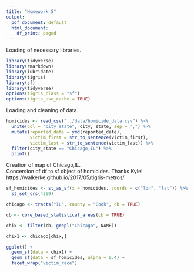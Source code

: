 ```yaml
---
title: "Homework 5"
output:
  pdf_document: default
  html_document:
    df_print: paged
---
```

Loading of necessary libraries.
```r
library(tidyverse)
library(rmarkdown)
library(lubridate)
library(tigris)
library(sf)
library(tidyverse)
options(tigris_class = "sf")
options(tigris_use_cache = TRUE)
```
Loading and cleaning of data. 
```r
homicides <- read_csv("../data/homicide_data.csv") %>% 
  unite(col = "city_state", city, state, sep = ",") %>% 
  mutate(reported_date = ymd(reported_date),
         victim_first = str_to_sentence(victim_first),
         victim_last = str_to_sentence(victim_last)) %>% 
  filter(city_state == "Chicago,IL") %>% 
  print()
```
Creation of map of Chicago,IL.  
Concersion of df to sf object of homicides.
Thanks Kyle! https://walkerke.github.io/2017/05/tigris-metros/  
```r
sf_homicides <- st_as_sf(x = homicides, coords = c("lon", "lat")) %>% 
  st_set_crs(4269)

chicago <- tracts("IL", county = "Cook", cb = TRUE)

cb <- core_based_statistical_areas(cb = TRUE)

chix <- filter(cb, grepl("Chicago", NAME))

chix1 <- chicago[chix,]

ggplot() +
  geom_sf(data = chix1) +
  geom_sf(data = sf_homicides, alpha = 0.4) +
  facet_wrap("victim_race")
```

